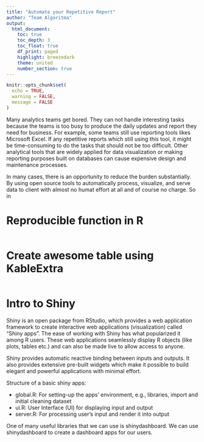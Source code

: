 ```yaml
---
title: "Automate your Repetitive Report"
author: "Team Algoritma"
output: 
  html_document:
    toc: true
    toc_depth: 3
    toc_float: true
    df_print: paged
    highlight: breezedark
    theme: united
    number_section: true
---
```


```r
knitr::opts_chunk$set(
  echo = TRUE,
  warning = FALSE,
  message = FALSE
)
```

Many analytics teams get bored. They can not handle interesting tasks because the teams is too busy to produce the daily updates and report they need for business. For example, some teams still use reporting tools likes Microsoft Excel. If any repetitive reports which still using this tool, it might be time-consuming to do the tasks that should not be too difficult. Other analytical tools that are widely applied for data visualization or making reporting purposes built on databases can cause expensive design and maintenance processes.

In many cases, there is an opportunity to reduce the burden substantially. By using open source tools to automatically process, visualize, and serve data to client with almost no humat effort at all and of course no charge. So in

# Reproducible function in R

```r

```

# Create awesome table using KableExtra

```r

```


# Intro to Shiny

Shiny is an open package from RStudio, which provides a web application framework to create interactive web applications (visualization) called “Shiny apps”. The ease of working with Shiny has what popularized it among R users. These web applications seamlessly display R objects (like plots, tables etc.) and can also be made live to allow access to anyone.

Shiny provides automatic reactive binding between inputs and outputs. It also provides extensive pre-built widgets which make it possible to build elegant and powerful applications with minimal effort.

Structure of a basic shiny apps:

* global.R: For setting-up the apps’ environment, e.g., libraries, import and initial cleaning dataset
* ui.R: User Interface (UI) for displaying input and output
* server.R: For processing user’s input and render it into output

One of many useful libraries that we can use is shinydashboard. We can use shinydashboard to create a dashboard apps for our users.